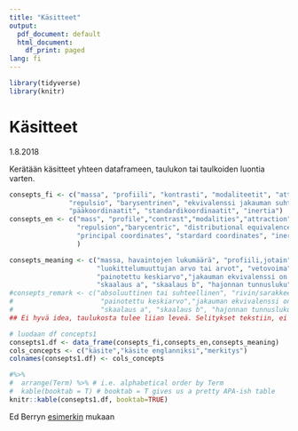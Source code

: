 ```yaml
---
title: "Käsitteet"
output:
  pdf_document: default
  html_document:
    df_print: paged
lang: fi
---
```


```r
library(tidyverse)
library(knitr)
```

# Käsitteet

1.8.2018

Kerätään käsitteet yhteen dataframeen, taulukon tai taulkoiden luontia varten.

```r
consepts_fi <- c("massa", "profiili", "kontrasti", "modaliteetit", "attraktio",
               "repulsio", "barysentrinen", "ekvivalenssi jakauman suhteen",
               "pääkoordinaatit", "standardikoordinaatit", "inertia")
consepts_en <- c("mass", "profile","contrast","modalities","attraction",
                 "repulsion","barycentric", "distributional equivalence",
                 "principal coordinates", "stardard coordinates", "inertia"
                 )

consepts_meaning <- c("massa, havaintojen lukumäärä", "profiili,jotain", "ääripäät",
                      "luokittelumuuttujan arvo tai arvot", "vetovoima", "työntövoima", 
                      "painotettu keskiarvo","jakauman ekvivalenssi on tärkein periaate",
                      "skaalaus a", "skaalaus b", "hajonnan tunnusluku")
#consepts_remark <- c("absoluuttinen tai suhteellinen", "rivin/sarakkeen havaintojen suhteellinen     #jakauma","ääripäät","luokittelumuuttujan arvo tai arvot", "vetovoima", "työntövoima", 
#                      "painotettu keskiarvo","jakauman ekvivalenssi on tärkein periaate",
#                      "skaalaus a", "skaalaus b", "hajonnan tunnusluku")
## Ei hyvä idea, taulukosta tulee liian leveä. Selitykset tekstiin, ei taulukkoon ängettyinä

# luodaan df concepts1
consepts1.df <- data_frame(consepts_fi,consepts_en,consepts_meaning)
cols_concepts <- c("käsite","käsite englanniksi","merkitys")
colnames(consepts1.df) <- cols_concepts

#%>%
#  arrange(Term) %>% # i.e. alphabetical order by Term
#  kable(booktab = T) # booktab = T gives us a pretty APA-ish table
knitr::kable(consepts1.df, booktab=TRUE)

```

Ed Berryn [esimerkin](https://eddjberry.netlify.com/post/writing-your-thesis-with-bookdown/) mukaan

